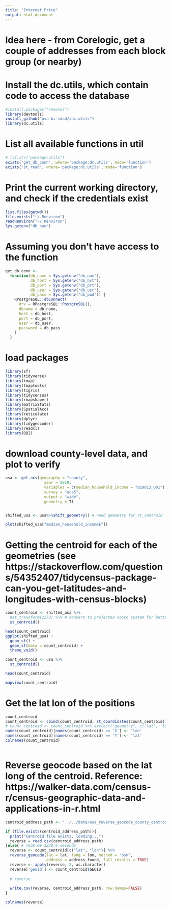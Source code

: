 ```yaml
---
title: "Internet_Price"
output: html_document
---
```


# Idea here - from Corelogic, get a couple of addresses from each block group (or nearby)
# Install the dc.utils, which contain code to access the database
```r
#install.packages("remotes")
library(devtools)
install_github("uva-bi-sdad/sdc.utils")
library(dc.utils)

```

# List all available functions in util
```r
# lsf.str("package:utils")
exists('get_db_conn', where='package:dc.utils', mode='function')
exists('st_read', where='package:dc.utils', mode='function')
```

# Print the current working directory, and check if the credentials exist
```r
list.files(getwd())
file.exists("~/.Renviron")
readRenviron("~/.Renviron")
Sys.getenv("db_nam")
```

# Assuming you don't have access to the function

```r
get_db_conn <-
  function(db_name = Sys.getenv("db_nam"),
           db_host = Sys.getenv("db_hst"),
           db_port = Sys.getenv("db_prt"),
           db_user = Sys.getenv("db_usr"),
           db_pass = Sys.getenv("db_pwd")) {
    RPostgreSQL::dbConnect(
      drv = RPostgreSQL::PostgreSQL(),
      dbname = db_name,
      host = db_host,
      port = db_port,
      user = db_user,
      password = db_pass
    )
  }
```



# load packages
```r
library(sf)
library(tidyverse)
library(tmap)
library(tmaptools)
library(tigris)
library(tidycensus)
library(rmapshaper)
library(matrixStats)
library(SpatialAcc)
library(reticulate)
library(dplyr)
library(tidygeocoder)
library(readxl)
library(DBI)
```

# download county-level data, and plot to verify

```r
usa <- get_acs(geography = "county",
                 year = 2019,
                 variables = c(median_household_income = "B19013_001"),
                 survey = "acs5",
                 output = "wide",
                 geometry = T) 


shifted_usa <- usa%>%shift_geometry() # need gemoetry for st_centroid

plot(shifted_usa["median_household_incomeE"])
```

# Getting the centroid for each of the geometries (see https://stackoverflow.com/questions/54352407/tidycensus-package-can-you-get-latitudes-and-longitudes-with-census-blocks)
```r
count_centroid <- shifted_usa %>% 
  #st_transform(2273) %>% # convert to projected coord system for better centroid
  st_centroid()

head(count_centroid)
ggplot(shifted_usa) +
  geom_sf() +
  geom_sf(data = count_centroid) +
  theme_void()
```

```r
count_centroid <- usa %>% 
  st_centroid()

head(count_centroid)

mapview(count_centroid)
```


# Get the lat lon of the positions
```r
count_centroid
count_centroid <- cbind(count_centroid, st_coordinates(count_centroid))
# count_centroid <- count_centroid %>% extract("geometry", c('lat', 'lon'), '\\((.*), (.*)\\)', convert = TRUE)
names(count_centroid)[names(count_centroid) == 'X'] <- 'lon'
names(count_centroid)[names(count_centroid) == 'Y'] <- 'lat'
colnames(count_centroid)
```

```r

```


# Reverse geocode based on the lat long of the centroid. Reference: https://walker-data.com/census-r/census-geographic-data-and-applications-in-r.html
```r
centroid_address_path <- "../../data/usa_reverse_geocode_county_centroid.csv"

if (file.exists(centroid_address_path)){
  print("Centroid file exists, loading...")
  reverse = read.csv(centroid_address_path)
}else{ # Took me 3230.6 seconds
  reverse <- count_centroid[c("lat", "lon")] %>%
  reverse_geocode(lat = lat, long = lon, method = 'osm',
                  address = address_found, full_results = TRUE) 
  reverse <- apply(reverse, 2, as.character)
  reverse['geoid'] <- count_centroid$GEOID
  
  # reverse
  
  write.csv(reverse, centroid_address_path, row.names=FALSE)  
}

colnames(reverse)
```
